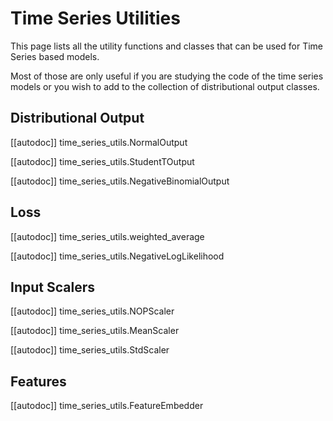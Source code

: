 <!--Copyright 2023 The HuggingFace Team. All rights reserved.

Licensed under the Apache License, Version 2.0 (the "License"); you may not use this file except in compliance with
the License. You may obtain a copy of the License at

http://www.apache.org/licenses/LICENSE-2.0

Unless required by applicable law or agreed to in writing, software distributed under the License is distributed on
an "AS IS" BASIS, WITHOUT WARRANTIES OR CONDITIONS OF ANY KIND, either express or implied. See the License for the
specific language governing permissions and limitations under the License.
-->

# Time Series Utilities

This page lists all the utility functions and classes that can be used for Time Series based models.

Most of those are only useful if you are studying the code of the time series models or you wish to add to the collection of distributional output classes.

## Distributional Output

[[autodoc]] time_series_utils.NormalOutput

[[autodoc]] time_series_utils.StudentTOutput

[[autodoc]] time_series_utils.NegativeBinomialOutput

##  Loss

[[autodoc]] time_series_utils.weighted_average

[[autodoc]] time_series_utils.NegativeLogLikelihood

## Input Scalers

[[autodoc]] time_series_utils.NOPScaler

[[autodoc]] time_series_utils.MeanScaler

[[autodoc]] time_series_utils.StdScaler

## Features

[[autodoc]] time_series_utils.FeatureEmbedder
